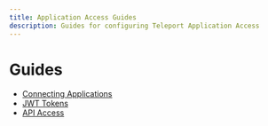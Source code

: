 ```yaml
---
title: Application Access Guides
description: Guides for configuring Teleport Application Access
---
```


# Guides

- [Connecting Applications](./guides/connecting-apps.mdx)
- [JWT Tokens](./guides/jwt.mdx)
- [API Access](./guides/api-access.mdx)
